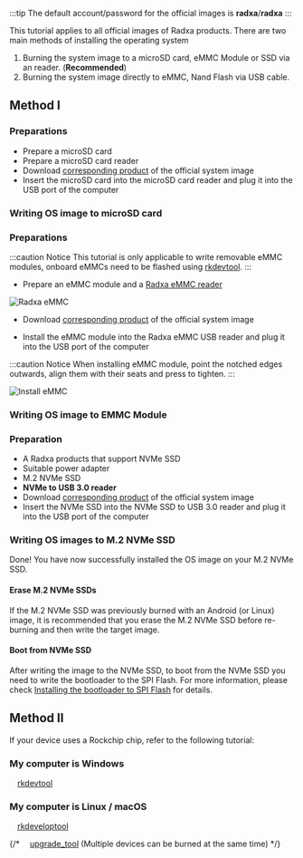 
:::tip
The default account/password for the official images is **radxa**/**radxa**
:::

This tutorial applies to all official images of Radxa products.
There are two main methods of installing the operating system

1. Burning the system image to a microSD card, eMMC Module or SSD via an reader. (**Recommended**)
2. Burning the system image directly to eMMC, Nand Flash via USB cable.

## Method I

<Tabs queryString="target">

  <TabItem value="microSD" label="microSD">

### Preparations

- Prepare a microSD card
- Prepare a microSD card reader
- Download [corresponding product](/productlist) of the official system image
- Insert the microSD card into the microSD card reader and plug it into the USB port of the computer

### Writing OS image to microSD card

<Etcher model={props.model} />

  </TabItem>

  <TabItem value="emmc-module" label="eMMC Module">

### Preparations

:::caution Notice
This tutorial is only applicable to write removable eMMC modules, onboard eMMCs need to be flashed using [rkdevtool](/general-tutorial/rksdk/rkdevtool).
:::

- Prepare an eMMC module and a [Radxa eMMC reader](/accessories/emmc_reader)

![Radxa eMMC](/img/accessories/emmc_related_01.webp)

- Download [corresponding product](/productlist) of the official system image

- Install the eMMC module into the Radxa eMMC USB reader and plug it into the USB port of the computer

:::caution Notice
When installing eMMC module, point the notched edges outwards, align them with their seats and press to tighten.
:::

![Install eMMC](/img/accessories/emmc-install2.webp)

### Writing OS image to EMMC Module

<Etcher model={props.model} />

  </TabItem>

  <TabItem value="nvme-ssd" label="NVMe SSD">

### Preparation

- A Radxa products that support NVMe SSD
- Suitable power adapter
- M.2 NVMe SSD
- **NVMe to USB 3.0 reader**
- Download [corresponding product](/productlist) of the official system image
- Insert the NVMe SSD into the NVMe SSD to USB 3.0 reader and plug it into the USB port of the computer

### Writing OS images to M.2 NVMe SSD

<Etcher model={props.model} />

Done! You have now successfully installed the OS image on your M.2 NVMe SSD.

#### Erase M.2 NVMe SSDs

If the M.2 NVMe SSD was previously burned with an Android (or Linux) image,
it is recommended that you erase the M.2 NVMe SSD before re-burning and then write the target image.

#### Boot from NVMe SSD

After writing the image to the NVMe SSD, to boot from the NVMe SSD you need to write the bootloader to the SPI Flash.
For more information, please check [Installing the bootloader to SPI Flash](/general-tutorial/rksdk/rkdevtool) for details.

  </TabItem>
</Tabs>

## Method II

If your device uses a Rockchip chip, refer to the following tutorial:

### My computer is Windows

&emsp;[rkdevtool](/general-tutorial/rksdk/rkdevtool)

### My computer is Linux / macOS

&emsp;[rkdeveloptool](/general-tutorial/rksdk/rkdeveloptool)

{/* &emsp;[upgrade_tool](/general-tutorial/rksdk/upgrade_tool) (Multiple devices can be burned at the same time) */}
